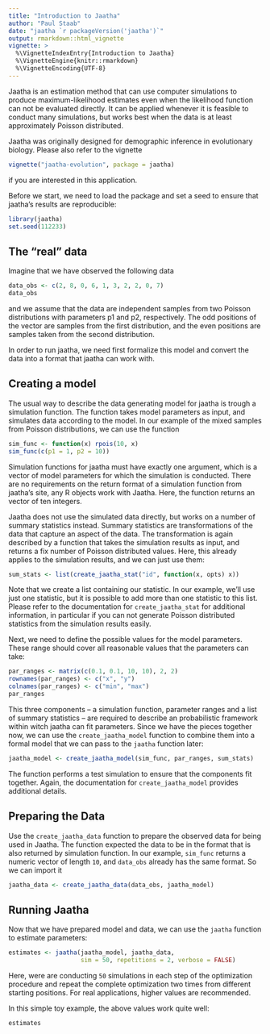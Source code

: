 ```yaml
---
title: "Introduction to Jaatha"
author: "Paul Staab"
date: "jaatha `r packageVersion('jaatha')`"
output: rmarkdown::html_vignette
vignette: >
  %\VignetteIndexEntry{Introduction to Jaatha}
  %\VignetteEngine{knitr::rmarkdown}
  %\VignetteEncoding{UTF-8}
---
```


Jaatha is an estimation method that can use computer simulations to produce
maximum-likelihood estimates even when the likelihood function can not be
evaluated directly. It can be applied whenever it is feasible to conduct many
simulations, but works best when the data is at least approximately Poisson
distributed. 

Jaatha was originally designed for demographic inference in evolutionary 
biology. Please also refer to the vignette

```r
vignette("jaatha-evolution", package = jaatha)
```

if you are interested in this application.


Before we start, we need to load the package and set a seed to ensure that
jaatha's results are reproducible:

```r
library(jaatha)
set.seed(112233)
```


The "real" data
---------------

Imagine that we have observed the following data
```r
data_obs <- c(2, 8, 0, 6, 1, 3, 2, 2, 0, 7)
data_obs
```
and we assume that the data are independent samples from two Poisson 
distributions with parameters p1 and p2, respectively. The odd positions of the 
vector are samples from the first distribution, and the even positions are 
samples taken from the second distribution.

In order to run jaatha, we need first formalize this model and convert the data
into a format that jaatha can work with.


Creating a model
----------------

The usual way to describe the data generating model for jaatha is trough a 
simulation function. The function takes model parameters as input, and
simulates data according to the model. In our example of the mixed samples
from Poisson distributions, we can use the function

```r
sim_func <- function(x) rpois(10, x)
sim_func(c(p1 = 1, p2 = 10))
```

Simulation functions for jaatha must have exactly one argument, which is 
a vector of model parameters for which the simulation is conducted. 
There are no requirements on the return format of a simulation function from 
jaatha's site, any R objects work 
with Jaatha. Here, the function returns an vector of ten integers.


Jaatha does not use the simulated data directly, but works on a number of 
summary statistics instead. Summary statistics are transformations of the data
that capture an aspect of the data. The transformation is again described by
a function that takes the simulation results as input, and returns a fix number
of Poisson distributed values. Here, this already applies to the simulation 
results, and we can just use them:

```r
sum_stats <- list(create_jaatha_stat("id", function(x, opts) x))
```

Note that we create a list containing our statistic. In our example, we'll use
just one statistic, but it is possible to add more than one statistic to this
list. Please refer to the documentation for `create_jaatha_stat` for additional
information, in particular if you can not generate Poisson distributed 
statistics from the simulation results easily.


Next, we need to define the possible values for the model parameters. These
range should cover all reasonable values that the parameters can take:

```r
par_ranges <- matrix(c(0.1, 0.1, 10, 10), 2, 2)
rownames(par_ranges) <- c("x", "y")
colnames(par_ranges) <- c("min", "max")
par_ranges
```


This three components -- a simulation function, parameter ranges and a list of 
summary statistics -- are required to describe an probabilistic framework within 
witch jaatha can fit parameters. Since we have the pieces together now, we can 
use the `create_jaatha_model` function to combine them into a formal model that
we can pass to the `jaatha` function later:

```r
jaatha_model <- create_jaatha_model(sim_func, par_ranges, sum_stats)
```

The function performs a test simulation to ensure that the components fit
together. Again, the documentation for `create_jaatha_model` provides additional 
details.


Preparing the Data
------------------
Use the `create_jaatha_data` function to prepare the observed data for being
used in Jaatha. The function expected the data to be in the format that is 
also returned by simulation function. In our example, `sim_func` returns a
numeric vector of length `10`, and `data_obs` already has the same format.
So we can import it

```r
jaatha_data <- create_jaatha_data(data_obs, jaatha_model)
```


Running Jaatha
--------------
Now that we have prepared model and data, we can use the `jaatha` function
to estimate parameters:

```r
estimates <- jaatha(jaatha_model, jaatha_data, 
                    sim = 50, repetitions = 2, verbose = FALSE)
```

Here, were are conducting `50` simulations in each step of the optimization
procedure and repeat the complete optimization two times from different starting
positions. For real applications, higher values are recommended.

In this simple toy example, the above values work quite well:
```r
estimates
```
